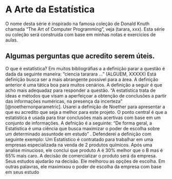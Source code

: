 # A Arte da Estatística {#title .headline-title}

<!--
A Unidade I é destinada a falar sobre a area de Estatística, eoutras coisas. talvez, seja mais interresante apenas jogar o conteúdo para TAS0000 deixando aqui apenas o conteúdo sobre métodos estatistica para análise de dados
 -->

O nome desta série é inspirado na famosa coleção de Donald Knuth chamada "The Art of Computer Programming", veja (tarara, xxx). Esta série ou coleção será construída com base em minhas notas e exercícios de aulas.

## Algumas perguntas que acredito serem úteis.

   [O que é estatística?]{.headline-question}
   Em muitos bibliográfias a a definição parar a questão é dada da seguinte maneira: ["ciencia tararara ..." (ALGUEM, XXXXX)]{.citation-long}
   Está definição busca ser a mais abrangente possível para a área. A definição anterior é uma tática boa para muitos cenários. A definição a seguir é que acho mais adequadaz para responder a questão.
   ["A estatística trata de ideas e métodos que visam a aperfeiçoar a obtenção de conclusões a partir das informações numéricas, na presença da incerteza" [@noethernonparametric].]{.citation-long}
   Usarei a definição de Noether para apresentar a que eu acredito que seja a melhor para este projeto. O ponto central é que a estatistica é usada para tirar conclusões mais acertivas com base em um conjunto de informações. A defnição é a seguinte: ["De forma geral, a Estatística é uma ciência que busca maximizar o poder de escolha sobre um determinado assuntode em estudo"]{.citation-short} .
   Defenderei a definição com seguinte exemplo: Um Estatístico é contratado para trabalhar em uma empresas especializada na venda de 2 produtos químicos. Após uma analise minucioso, ele conclui que produto A é 30% melhor que o B mas é 65% mais caro. A decisão de comercializar o produto será da empresa. Seus estudos ajudarão na decisão. Ele melhorou as opções de escolha. Em outras palavras, ele maximixou o poder de escolha da empresa com base em seus estudo
   